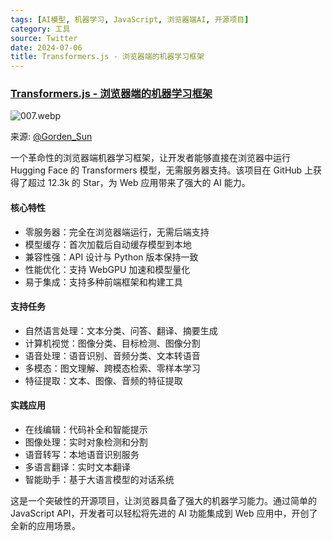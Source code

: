 ```yaml
---
tags: [AI模型, 机器学习, JavaScript, 浏览器端AI, 开源项目]
category: 工具
source: Twitter
date: 2024-07-06
title: Transformers.js - 浏览器端的机器学习框架
---
```


### [Transformers.js - 浏览器端的机器学习框架](https://github.com/xenova/transformers.js)

![007.webp](https://img.mengpeng.tech/i/2024/11/24/6742f9b2a71b7.webp)  

来源: [@Gorden_Sun](https://x.com/Gorden_Sun/status/1811413444853416290)  


一个革命性的浏览器端机器学习框架，让开发者能够直接在浏览器中运行 Hugging Face 的 Transformers 模型，无需服务器支持。该项目在 GitHub 上获得了超过 12.3k 的 Star，为 Web 应用带来了强大的 AI 能力。

#### 核心特性
- 零服务器：完全在浏览器端运行，无需后端支持
- 模型缓存：首次加载后自动缓存模型到本地
- 兼容性强：API 设计与 Python 版本保持一致
- 性能优化：支持 WebGPU 加速和模型量化
- 易于集成：支持多种前端框架和构建工具

#### 支持任务
- 自然语言处理：文本分类、问答、翻译、摘要生成
- 计算机视觉：图像分类、目标检测、图像分割
- 语音处理：语音识别、音频分类、文本转语音
- 多模态：图文理解、跨模态检索、零样本学习
- 特征提取：文本、图像、音频的特征提取

#### 实践应用
- 在线编辑：代码补全和智能提示
- 图像处理：实时对象检测和分割
- 语音转写：本地语音识别服务
- 多语言翻译：实时文本翻译
- 智能助手：基于大语言模型的对话系统

这是一个突破性的开源项目，让浏览器具备了强大的机器学习能力。通过简单的 JavaScript API，开发者可以轻松将先进的 AI 功能集成到 Web 应用中，开创了全新的应用场景。

